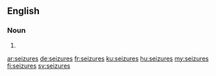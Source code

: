==English==

===Noun===
{{head|en|plural}}

# {{plural of|seizure|lang=en}}

[[ar:seizures]]
[[de:seizures]]
[[fr:seizures]]
[[ku:seizures]]
[[hu:seizures]]
[[my:seizures]]
[[fi:seizures]]
[[sv:seizures]]
